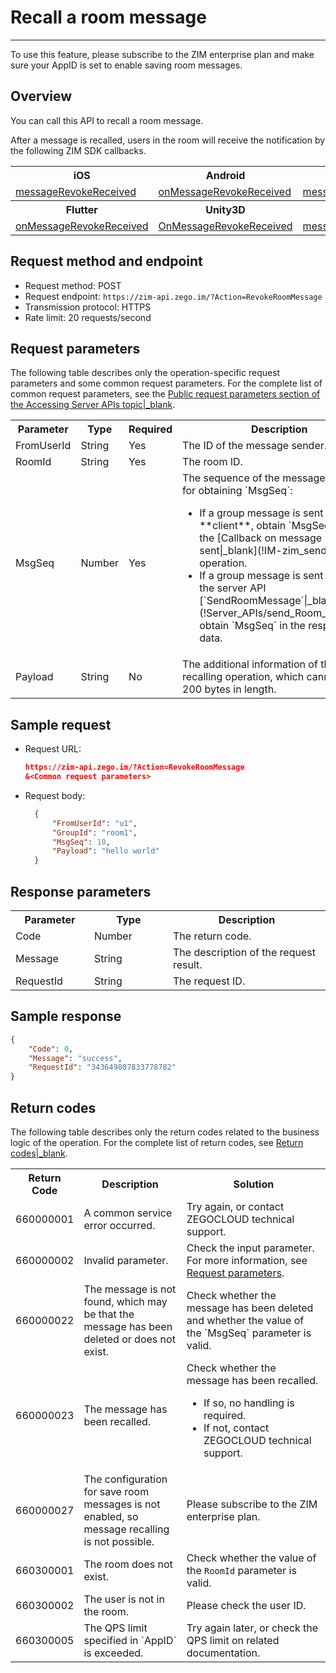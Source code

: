 # Recall a room message

- - -

<Note title="Note">

To use this feature, please subscribe to the ZIM enterprise plan and make sure your AppID is set to enable saving room messages.
</Note>

## Overview

You can call this API to recall a room message.

After a message is recalled, users in the room will receive the notification by the following ZIM SDK callbacks.

<table>
  <colgroup>
    <col />
    <col />
    <col />
    <col />
  </colgroup>
<tbody><tr>
<th>iOS</th>
<th>Android</th>
<th>macOS</th>
<th>Windows</th>

</tr>
<tr>
<td><a href="https://docs.zegocloud.com/article/api?doc=zim_API~objective-c_ios~protocol~ZIMEventHandler#zim-message-revoke-received" target="_blank" rel="noopener">messageRevokeReceived</a></td>
<td><a href="https://docs.zegocloud.com/article/api?doc=zim_API~java_android~class~ZIMEventHandler#on-message-revoke-received" target="_blank" rel="noopener">onMessageRevokeReceived</a></td>
<td><a href="https://docs.zegocloud.com/article/api?doc=zim_API~objective-c_macos~protocol~ZIMEventHandler#zim-message-revoke-received" target="_blank" rel="noopener">messageRevokeReceived</a></td>
<td><a href="https://docs.zegocloud.com/article/api?doc=zim_API~cpp_windows~class~ZIMEventHandler#on-message-revoke-received" target="_blank" rel="noopener">onMessageRevokeReceived</a></td>
</tr>
<tr>
<th>Flutter</th>
<th>Unity3D</th>
<th>React Native</th>
<th>Web</th>
</tr>
<tr>
<td><a href="https://pub.dev/documentation/zego_zim/latest/zego_zim/ZIMEventHandler/onMessageRevokeReceived.html" target="_blank" rel="noopener">onMessageRevokeReceived</a></td>
<td><a href="https://docs.zegocloud.com/article/api?doc=zim_API~cs_unity3d~class~ZIMEventHandler#on-message-revoke-received" target="_blank" rel="noopener">OnMessageRevokeReceived</a></td>
<td><a href="https://docs.zegocloud.com/article/api?doc=zim_API~javascript_react-native~interface~ZIMEventHandler#message-revoke-received" target="_blank" rel="noopener">messageRevokeReceived</a></td>
<td><a href="https://docs.zegocloud.com/article/api?doc=zim_API~javascript_web~interface~ZIMEventHandler#message-revoke-received" target="_blank" rel="noopener">messageRevokeReceived</a></td>
</tr>
</tbody></table>

## Request method and endpoint

- Request method: POST
- Request endpoint: `https://zim-api.zego.im/?Action=RevokeRoomMessage`
- Transmission protocol: HTTPS
- Rate limit: 20 requests/second


## Request parameters

The following table describes only the operation-specific request parameters and some common request parameters. For the complete list of common request parameters, see the [Public request parameters section of the Accessing Server APIs topic|_blank](./../Accessing%20Server%20APIs.mdx#public-parameters).

<table>
  <colgroup>
    <col width="20%" />
    <col width="20%" />
    <col width="20%" />
    <col width="40%" />
  </colgroup>
<tbody><tr>
<th>Parameter</th>
<th>Type</th>
<th>Required</th>
<th>Description</th>
</tr>
<tr>
<td>FromUserId</td>
<td>String</td>
<td>Yes</td>
<td>The ID of the message sender.</td>
</tr>
<tr>
<td>RoomId</td>
<td>String</td>
<td>Yes</td>
<td>The room ID.</td>
</tr>
<tr>
<td>MsgSeq</td>
<td>Number</td>
<td>Yes</td>
<td>The sequence of the message. Method for obtaining `MsgSeq`:&nbsp;
<ul><li>If a group message is sent from the **client**, obtain `MsgSeq` by using the [Callback on message sent|_blank](!IM-zim_send_msg) operation.</li><li>If a group message is sent by using the server API [`SendRoomMessage`|_blank](!Server_APIs/send_Room_Message), obtain `MsgSeq` in the response data.</li></ul></td>
</tr>
<tr>
<td>Payload</td>
<td>String</td>
<td>No</td>
<td>The additional information of the recalling operation, which cannot exceed 200 bytes in length.</td>
</tr>
</tbody></table>

## Sample request

- Request URL:
  
  ```json
  https://zim-api.zego.im/?Action=RevokeRoomMessage
  &<Common request parameters>
  ```

- Request body:
  
  ```json
    {
        "FromUserId": "u1",
        "GroupId": "room1",
        "MsgSeq": 10,
        "Payload": "hello world"
    }
  ```

## Response parameters

<table>
  <colgroup>
    <col width="25%" />
    <col width="25%" />
    <col width="50%" />
  </colgroup>
<tbody><tr data-row-level="1">
<th>Parameter</th>
<th>Type</th>
<th>Description</th>
</tr>
<tr data-row-level="2">
<td>Code</td>
<td>Number</td>
<td>The return code.</td>
</tr>
<tr data-row-level="3">
<td>Message</td>
<td>String</td>
<td>The description of the request result.</td>
</tr>
<tr data-row-level="4">
<td>RequestId</td>
<td>String</td>
<td>The request ID.</td>
</tr>
</tbody></table>

## Sample response

```json
{
    "Code": 0,
    "Message": "success",
    "RequestId": "343649807833778782"
}
```

## Return codes

The following table describes only the return codes related to the business logic of the operation. For the complete list of return codes, see [Return codes|_blank](./../Return%20codes.mdx).

<table>
  <colgroup>
    <col width="15%" />
    <col width="35%" />
    <col width="50%" />
  </colgroup>
<tbody><tr>
<th>Return Code</th>
<th>Description</th>
<th>Solution</th>
</tr>
<tr>
<td>660000001</td>
<td>A common service error occurred.</td>
<td>Try again, or contact ZEGOCLOUD technical support.</td>
</tr>
<tr>
<td>660000002</td>
<td>Invalid parameter.</td>
<td>Check the input parameter. For more information, see <a href="#3">Request parameters</a>.</td>
</tr>
<tr>
<td>660000022</td>
<td>The message is not found, which may be that the message has been deleted or does not exist.</td>
<td>Check whether the message has been deleted and whether the value of the `MsgSeq` parameter is valid.</td>
</tr>
<tr>
<td>660000023</td>
<td>The message has been recalled.</td>
<td>Check whether the message has been recalled.<ul><li>If so, no handling is required.</li><li>If not, contact ZEGOCLOUD technical support.</li></ul></td>
</tr>
<tr>
<td>660000027</td>
<td>The configuration for save room messages is not enabled, so message recalling is not possible.</td>
<td>Please subscribe to the ZIM enterprise plan.</td>
</tr>
<tr>
<td>660300001</td>
<td>The room does not exist.</td>
<td>Check whether the value of the <code>RoomId</code> parameter is valid.</td>
</tr>
<tr>
<td>660300002</td>
<td>The user is not in the room.</td>
<td>Please check the user ID.</td>
</tr>
<tr>
<td>660300005</td>
<td>The QPS limit specified in `AppID` is exceeded.</td>
<td>Try again later, or check the QPS limit on related documentation.</td>
</tr>
</tbody></table>
